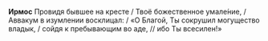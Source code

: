 **Ирмос** Провидя бывшее на кресте / Твоё божественное умале́ние, / Аввакум в изумлении восклицал: / «О Благой, Ты сокрушил могущество владык, / сойдя к пребывающим во аде, // ибо Ты всесилен!»
